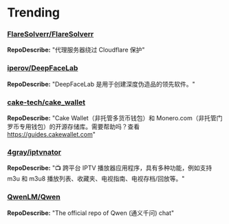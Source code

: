 
# Trending

### [FlareSolverr/FlareSolverr](https://github.com/FlareSolverr/FlareSolverr)
**RepoDescribe:** "代理服务器绕过 Cloudflare 保护"
  

### [iperov/DeepFaceLab](https://github.com/iperov/DeepFaceLab)
**RepoDescribe:** "DeepFaceLab 是用于创建深度伪造品的领先软件。"
  

### [cake-tech/cake_wallet](https://github.com/cake-tech/cake_wallet)
**RepoDescribe:** "Cake Wallet（非托管多货币钱包）和 Monero.com（非托管门罗币专用钱包）的开源存储库。需要帮助吗？查看 https://guides.cakewallet.com"
  

### [4gray/iptvnator](https://github.com/4gray/iptvnator)
**RepoDescribe:** "📺 跨平台 IPTV 播放器应用程序，具有多种功能，例如支持 m3u 和 m3u8 播放列表、收藏夹、电视指南、电视存档/回放等。"
  

### [QwenLM/Qwen](https://github.com/QwenLM/Qwen)
**RepoDescribe:** "The official repo of Qwen (通义千问) chat"
  